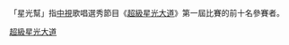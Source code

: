 {{Catnav|頁面分類|人物|各職業人物|歌手|各國歌手|台湾歌手|台灣演唱團體}}

「星光幫」指[[中視|中視]]歌唱選秀節目《[[超級星光大道|超級星光大道]]》第一屆比賽的前十名參賽者。

[[Category:超級星光大道|]]